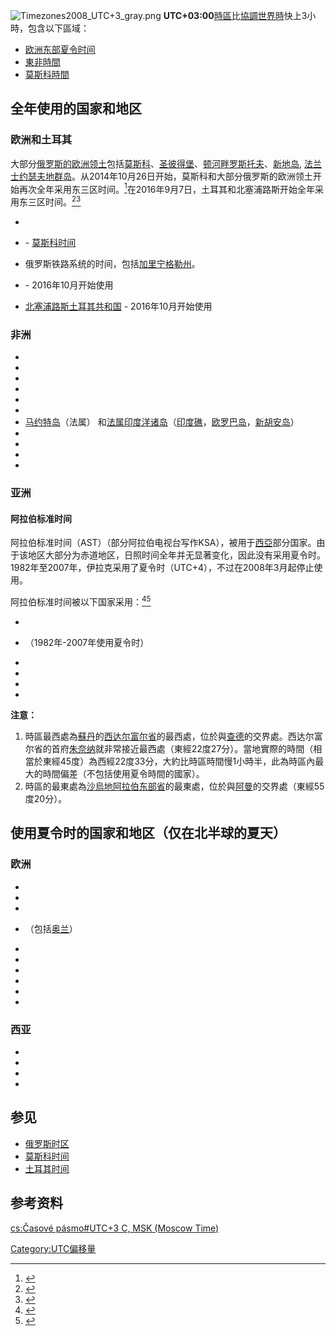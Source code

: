 [[File:Timezones2008_UTC+3_gray.png|thumb]]
{{Time zones of Europe}}
{{Time zones of Russia}}
{{Time zones of Africa}}
'''UTC+03:00'''[[時區|時區]]比[[協調世界時|協調世界時]]快上3小時，包含以下區域：
* [[欧洲东部夏令时间|欧洲东部夏令时间]]
* [[東非時間|東非時間]]
* [[莫斯科時間|莫斯科時間]]

== 全年使用的国家和地区 ==
===欧洲和土耳其===
大部分[[欧洲俄罗斯|俄罗斯的欧洲领土]]包括[[莫斯科|莫斯科]]、[[圣彼得堡|圣彼得堡]]、[[顿河畔罗斯托夫|顿河畔罗斯托夫]]、[[新地岛|新地岛]], [[法兰士约瑟夫地群岛|法兰士约瑟夫地群岛]]。从2014年10月26日开始，莫斯科和大部分俄罗斯的欧洲领土开始再次全年采用东三区时间。<ref>{{Cite web |url=http://www.timeanddate.com/news/time/russia-abandons-permanent-summer-time.html |title=Russia returns to European DST in October 2014 |accessdate=2017-04-15 |archive-date=2017-10-19 |archive-url=https://web.archive.org/web/20171019034934/https://www.timeanddate.com/news/time/russia-abandons-permanent-summer-time.html |dead-url=no }}</ref>在2016年9月7日，土耳其和北塞浦路斯开始全年采用东三区时间。<ref>{{Cite web|url=https://www.timeanddate.com/news/time/turkey-scraps-dst-2016.html|title=Turkey Stays on Daylight Saving Time for Good|last=|first=|date=2016-09-07|website=Time and Date|publisher=|access-date=2016-09-07|archive-date=2018-06-13|archive-url=https://web.archive.org/web/20180613040828/https://www.timeanddate.com/news/time/turkey-scraps-dst-2016.html|dead-url=no}}</ref><ref>{{Cite web|url=https://www.timeanddate.com/news/time/northern-cyprus-time-zone.html|title=Occupied Northern Cyprus to Follow Turkey Time|last=|first=|date=2016-09-14|website=|publisher=|access-date=2016-09-14|archive-date=2021-10-29|archive-url=https://web.archive.org/web/20211029064304/https://www.timeanddate.com/news/time/northern-cyprus-time-zone.html|dead-url=no}}</ref>
* {{flag|Belarus}}
* {{flag|Russia}} - [[莫斯科时间|莫斯科时间]]
*俄罗斯铁路系统的时间，包括[[加里宁格勒州|加里宁格勒州]]。
* {{flag|Turkey}} - 2016年10月开始使用
*[[北塞浦路斯土耳其共和国|北塞浦路斯土耳其共和国]] - 2016年10月开始使用

=== 非洲 ===
{{main|东非时间}}

* {{flag|Comoros}}
* {{flag|Djibouti}}
* {{flag|Eritrea}}
* {{flag|Ethiopia}}
* {{flag|Kenya}}
* {{flag|Madagascar}}
*[[马约特岛|马约特岛]]（法属） 和[[法属印度洋诸岛|法属印度洋诸岛]]（[[印度礁|印度礁]]，[[欧罗巴岛|欧罗巴岛]]，[[新胡安岛|新胡安岛]]）
* {{flag|Somalia}}
* {{flag|South Sudan}}
* {{flag|Tanzania}}
* {{flag|Uganda}}

===亚洲===
====阿拉伯标准时间====
阿拉伯标准时间（AST）（部分阿拉伯电视台写作KSA），被用于[[西亞|西亞]]部分国家。由于该地区大部分为赤道地区，日照时间全年并无显著变化，因此没有采用夏令时。1982年至2007年，伊拉克采用了夏令时（UTC+4），不过在2008年3月起停止使用。

阿拉伯标准时间被以下国家采用：<ref>{{cite web|title=AST – Arabia Standard Time|url=http://www.timeanddate.com/library/abbreviations/timezones/asia/ast.html|publisher=timeanddate.com|accessdate=2011-08-31|archive-date=2014-10-30|archive-url=https://web.archive.org/web/20141030143436/http://www.timeanddate.com/library/abbreviations/timezones/asia/ast.html|dead-url=no}}</ref><ref>{{cite web|title=Winter time change will be abandoned this year|url=http://www.cnnturk.com/turkiye/kis-saati-uygulamasi-yururlukten-kaldirildi|publisher=cnnturk.com|accessdate=2016-09-08|archive-date=2017-05-17|archive-url=https://web.archive.org/web/20170517052100/http://www.cnnturk.com/turkiye/kis-saati-uygulamasi-yururlukten-kaldirildi|dead-url=no}}</ref>

* {{flag|Bahrain}}
* {{flag|Iraq}}（1982年-2007年使用夏令时）
* {{flag|Kuwait}}
* {{flag|Qatar}}
* {{flag|Saudi Arabia}}
* {{flag|Yemen}}

'''注意：'''
# 時區最西處為[[蘇丹|蘇丹]]的[[西达尔富尔省|西达尔富尔省]]的最西處，位於與[[查德|查德]]的交界處。西达尔富尔省的首府[[朱奈纳|朱奈纳]]就非常接近最西處（東經22度27分）。當地實際的時間（相當於東經45度）為西經22度33分，大約比時區時間慢1小時半，此為時區內最大的時間偏差（不包括使用夏令時間的國家）。 
# 時區的最東處為[[沙烏地阿拉伯|沙烏地阿拉伯]][[东部省_(沙特阿拉伯)|东部省]]的最東處，位於與[[阿曼|阿曼]]的交界處（東經55度20分）。

==使用夏令时的国家和地区（仅在北半球的夏天）==

{{main|欧洲东部夏令时间|以色列夏令时间}}
=== 欧洲 ===
* {{flag|Bulgaria}}
* {{flag|Cyprus}}
* {{flag|Estonia}}
* {{flag|Finland}}（包括[[奥兰|奥兰]]）
* {{flag|Greece}}
* {{flag|Latvia}}
* {{flag|Lithuania}}
* {{flag|Moldova}}
* {{flag|Romania}}
* {{flag|Ukraine}}

=== 西亚 ===
* {{flag|Israel}}
* {{flag|Jordan}}
* {{flag|Lebanon}}
* {{flag|Syria}}

==参见==
*[[俄罗斯时区|俄罗斯时区]]
*[[莫斯科时间|莫斯科时间]]
*[[土耳其时间|土耳其时间]]

==参考资料==
{{reflist}}

{{時差表|+|3}}
{{时区}}
[[Category:UTC偏移量|Category:UTC偏移量]]

[[cs:Časové_pásmo#UTC+3_C,_MSK_(Moscow_Time)|cs:Časové pásmo#UTC+3 C, MSK (Moscow Time)]]